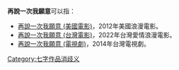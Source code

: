 '''再說一次我願意'''可以指：
* [[再說一次我願意_(美國電影)|再說一次我願意 (美國電影)]]，2012年美國浪漫電影。
* [[再說一次我願意_(台灣電影)|再說一次我願意 (台灣電影)]]，2022年台灣愛情浪漫電影。
* [[再說一次我願意_(電視劇)|再說一次我願意 (電視劇)]]，2014年台灣電視劇。
{{disambig}}

[[Category:七字作品消歧义|Category:七字作品消歧义]]